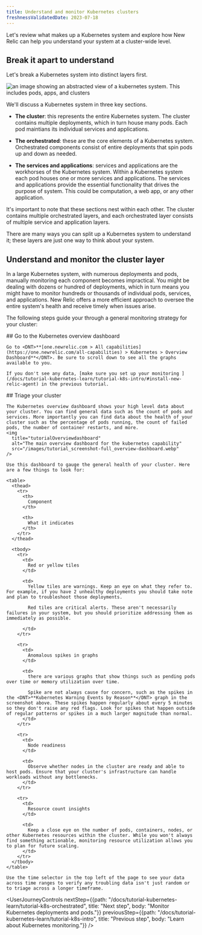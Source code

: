 ```yaml
---
title: Understand and monitor Kubernetes clusters
freshnessValidatedDate: 2023-07-18
---
```


Let's review what makes up a Kubernetes system and explore how New Relic can help you understand your system at a cluster-wide level.

## Break it apart to understand

Let's break a Kubernetes system into distinct layers first.

<img
  title="k8sDiagramContext"
  alt="an image showing an abstracted view of a kubernetes system. This includes pods, apps, and clusters"
  src="/images/tutorials_diagram_kubernetes-overview.webp"
/>

We'll discuss a Kubernetes system in three key sections.

* <DNT>**The cluster**</DNT>: this represents the entire Kubernetes system. The cluster contains multiple deployments, which in turn house many pods. Each pod maintians its individual services and applications.

* <DNT>**The orchestrated**</DNT>: these are the core elements of a Kubernetes system. Orchestrated components consist of entire deployments that spin pods up and down as needed.

* <DNT>**The services and applications**</DNT>: services and applications are the workhorses of the Kubernetes system. Within a Kubernetes system each pod houses one or more services and applications. The services and applications provide the essential functionality that drives the purpose of system. This could be computation, a web app, or any other application.

It's important to note that these sections nest within each other. The cluster contains multiple orchestrated layers, and each orchestrated layer consists of multiple service and application layers.

<Callout variant="important">
  There are many ways you can split up a Kubernetes system to understand it; these layers are just one way to think about your system.
</Callout>

## Understand and monitor the cluster layer

In a large Kubernetes system, with numerous deployments and pods, manually monitoring each component becomes impractical. You might be dealing with dozens or hundred of deployments, which in turn means you might have to monitor hundreds or thousands of individual pods, services, and applications. New Relic offers a more efficient approach to oversee the entire system's health and receive timely <InlinePopover type="alerts"/> when issues arise.

The following steps guide your through a general monitoring strategy for your cluster:

<Steps>
  <Step>
    ## Go to the Kubernetes overview dashboard

    Go to <DNT>**[one.newrelic.com > All capabilities](https://one.newrelic.com/all-capabilities) > Kubernetes > Overview Dashboard**</DNT>. Be sure to scroll down to see all the graphs available to you.

    If you don't see any data, [make sure you set up your monitoring ](/docs/tutorial-kubernetes-learn/tutorial-k8s-intro/#install-new-relic-agent) in the previous tutorial.
  </Step>

  <Step>
    ## Triage your cluster

    The Kubernetes overview dashboard shows your high level data about your cluster. You can find general data such as the count of pods and services. More importantly you can find data about the health of your cluster such as the percentage of pods running, the count of failed pods, the number of container restarts, and more.
    <img
      title="tutorialOverviewdashboard"
      alt="The main overview dashboard for the kubernetes capability"
      src="/images/tutorial_screenshot-full_overview-dashboard.webp"
    />

    Use this dashboard to gauge the general health of your cluster. Here are a few things to look for:

    <table>
      <thead>
        <tr>
          <th>
            Component
          </th>

          <th>
            What it indicates
          </th>
        </tr>
      </thead>

      <tbody>
        <tr>
          <td>
            Red or yellow tiles
          </td>

          <td>
            Yellow tiles are warnings. Keep an eye on what they refer to. For example, if you have 2 unhealthy deployments you should take note and plan to troubleshoot those deployments.

            Red tiles are critical alerts. These aren't necessarily failures in your system, but you should prioritize addressing them as immediately as possible.  

          </td>
        </tr>

        <tr>
          <td>
            Anomalous spikes in graphs
          </td>

          <td>
            there are various graphs that show things such as pending pods over time or memory utilization over time.

            Spike are not always cause for concern, such as the spikes in the <DNT>**Kubernetes Warning Events by Reason**</DNT> graph in the screenshot above. These spikes happen regularly about every 5 minutes so they don't raise any red flags. Look for spikes that happen outside of regular patterns or spikes in a much larger magnitude than normal.
          </td>
        </tr>

        <tr>
          <td>
            Node readiness
          </td>

          <td>
            Observe whether nodes in the cluster are ready and able to host pods. Ensure that your cluster's infrastructure can handle workloads without any bottlenecks.
          </td>
        </tr>

        <tr>
          <td>
            Resource count insights
          </td>

          <td>
            Keep a close eye on the number of pods, containers, nodes, or other Kubernetes resources within the cluster. While you won't always find something actionable, monitoring resource utilization allows you to plan for future scaling.
          </td>
        </tr>
      </tbody>
    </table>

    Use the time selector in the top left of the page to see your data across time ranges to verify any troubling data isn't just random or to triage across a longer timeframe.
  </Step>
</Steps>

<UserJourneyControls
  nextStep={{path: "/docs/tutorial-kubernetes-learn/tutorial-k8s-orchestrated", title: "Next step", body: "Monitor Kubernetes deployments and pods."}}
  previousStep={{path: "/docs/tutorial-kubernetes-learn/tutorial-k8s-intro", title: "Previous step", body: "Learn about Kubernetes monitoring."}}
/>
